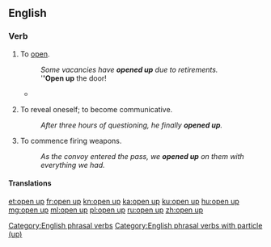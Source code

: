 ==English==

===Verb===
{{en-verb|head=[[open]] [[up]]|opens up|opening up|opened up}}

# {{lb|en|intransitive|transitive}} To [[open]].
#: ''Some vacancies have '''opened up''' due to retirements.''
#: '''''Open up''' the door!
#* {{quote-journal
|date=February 1, 2011
|author=Phil McNulty
|title=Arsenal 2 - 1 Everton
|work=BBC
|url=http://news.bbc.co.uk/sport2/hi/football/eng_prem/9379477.stm
|page=
|passage=Wilshere then '''opened up''' Everton's defence, but Van Persie lifted his finish over the onrushing Howard and also over the bar.}}
# {{lb|en|intransitive}} To reveal oneself; to become communicative.
#: ''After three hours of questioning, he finally '''opened up'''.''
# {{lb|en|intransitive}} To commence firing weapons.
#: ''As the convoy entered the pass, we '''opened up''' on them with everything we had.''

====Translations====
{{trans-top|to open}}
{{trans-mid}}
{{trans-bottom}}

[[Category:English phrasal verbs]]
[[Category:English phrasal verbs with particle (up)]]

[[et:open up]]
[[fr:open up]]
[[kn:open up]]
[[ka:open up]]
[[ku:open up]]
[[hu:open up]]
[[mg:open up]]
[[ml:open up]]
[[pl:open up]]
[[ru:open up]]
[[zh:open up]]